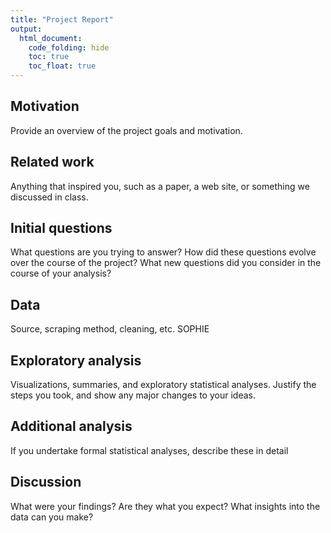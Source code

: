 ```yaml
---
title: "Project Report"
output: 
  html_document:
    code_folding: hide
    toc: true
    toc_float: true
---
```


## Motivation
Provide an overview of the project goals and motivation.


## Related work
Anything that inspired you, such as a paper, a web site, or something we discussed in class.


## Initial questions
What questions are you trying to answer? How did these questions evolve over the course of the project? What new questions did you consider in the course of your analysis?


## Data
Source, scraping method, cleaning, etc.
SOPHIE

## Exploratory analysis
Visualizations, summaries, and exploratory statistical analyses. Justify the steps you took, and show any major changes to your ideas.


## Additional analysis
If you undertake formal statistical analyses, describe these in detail


## Discussion
What were your findings? Are they what you expect? What insights into the data can you make?


